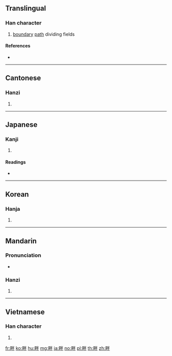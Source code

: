 ==Translingual==

===Han character===
{{Han char|rn=102|rad=田|as=05|sn=10|four=69050|canj=WFQ|ids=⿰田半}}

# [[boundary]] [[path]] dividing fields

====References====
* {{Han ref|kx=0760.370|dkj=21801|dj=1170.230|hdz=42539.010|uh=7554|ud=30036|bh=AF60|bd=44896}}

----

==Cantonese==

===Hanzi===
{{yue-hanzi|jyut=bun6|y=bun6}}

# {{defn|lang=yue|sort=田05}}

----

==Japanese==

===Kanji===
{{ja-kanji|grade=c|rs=田05}}

# {{defn|lang=ja|sort=田05}}

====Readings====
* {{ja-readings|goon=[[ばん]] (ban) {{non-joyo-reading}}|kanon=[[はん]] (han)|kun=[[あぜ]] (aze), [[くろ]] (kuro), [[そむく]] (somuku)|nanori=}}

----

==Korean==

===Hanja===
{{ko-hanja|hangeul=반|eumhun=|rv=ban|mr=pan|y=pan}}

# {{defn|lang=ko|sort=田05}}

----

==Mandarin==

===Pronunciation===
* {{audio|Zh-pàn.ogg|Audio|lang=cmn}}

===Hanzi===
{{cmn-hanzi|pin=[[pàn]] ([[pan4]])|wg=p'an<sup>4</sup>}}

# {{defn|lang=cmn|sort=田05}}

----

==Vietnamese==

===Han character===
{{vi-hantu|bạn|rs=田05}}

# {{defn|lang=vi}}

[[fr:畔]]
[[ko:畔]]
[[hu:畔]]
[[mg:畔]]
[[ja:畔]]
[[no:畔]]
[[pl:畔]]
[[th:畔]]
[[zh:畔]]